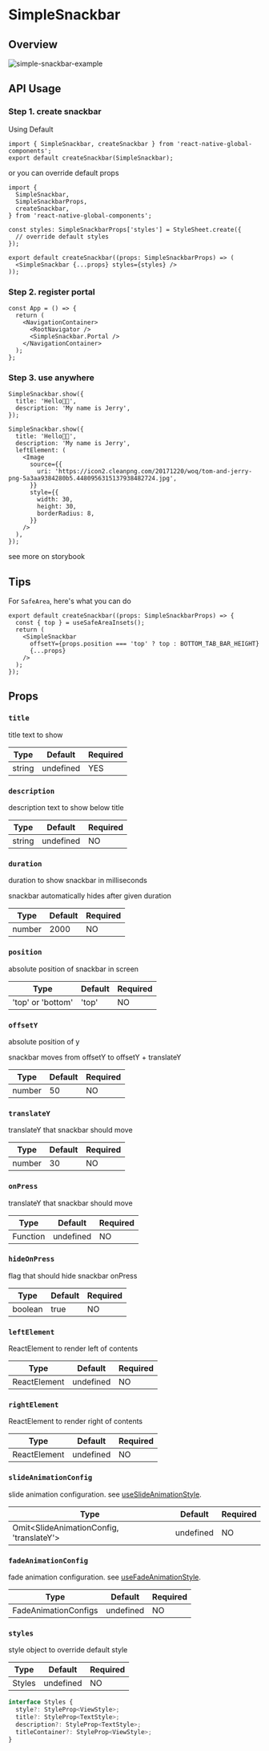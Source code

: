 
# SimpleSnackbar

## Overview

<div className="sample-gif">
  <img src={image} className="sample-gif-img" alt="simple-snackbar-example" />
</div>

## API Usage

### Step 1. create snackbar

Using Default

```tsx title="SimpleSnackbar.tsx"
import { SimpleSnackbar, createSnackbar } from 'react-native-global-components';
export default createSnackbar(SimpleSnackbar);
```

or you can override default props

```tsx title="SimpleSnackbar.tsx"
import {
  SimpleSnackbar,
  SimpleSnackbarProps,
  createSnackbar,
} from 'react-native-global-components';

const styles: SimpleSnackbarProps['styles'] = StyleSheet.create({
  // override default styles
});

export default createSnackbar((props: SimpleSnackbarProps) => (
  <SimpleSnackbar {...props} styles={styles} />
));
```

### Step 2. register portal

```tsx title="App.tsx"
const App = () => {
  return (
    <NavigationContainer>
      <RootNavigator />
      <SimpleSnackbar.Portal />
    </NavigationContainer>
  );
};
```

### Step 3. use anywhere

```tsx
SimpleSnackbar.show({
  title: 'Hello👋🏻',
  description: 'My name is Jerry',
});
```

```tsx
SimpleSnackbar.show({
  title: 'Hello👋🏻',
  description: 'My name is Jerry',
  leftElement: (
    <Image
      source={{
        uri: 'https://icon2.cleanpng.com/20171220/woq/tom-and-jerry-png-5a3aa9384280b5.4480956315137938482724.jpg',
      }}
      style={{
        width: 30,
        height: 30,
        borderRadius: 8,
      }}
    />
  ),
});
```

see more on storybook

## Tips

For `SafeArea`, here's what you can do

```tsx title="SimpleSnackbar.tsx"
export default createSnackbar((props: SimpleSnackbarProps) => {
  const { top } = useSafeAreaInsets();
  return (
    <SimpleSnackbar
      offsetY={props.position === 'top' ? top : BOTTOM_TAB_BAR_HEIGHT}
      {...props}
    />
  );
});
```

## Props

### `title`

title text to show

| Type   | Default   | Required |
| ------ | --------- | -------- |
| string | undefined | YES      |

### `description`

description text to show below title

| Type   | Default   | Required |
| ------ | --------- | -------- |
| string | undefined | NO       |

### `duration`

duration to show snackbar in milliseconds

snackbar automatically hides after given duration

| Type   | Default | Required |
| ------ | ------- | -------- |
| number | 2000    | NO       |

### `position`

absolute position of snackbar in screen

| Type              | Default | Required |
| ----------------- | ------- | -------- |
| 'top' or 'bottom' | 'top'   | NO       |

### `offsetY`

absolute position of y

snackbar moves from offsetY to offsetY + translateY

| Type   | Default | Required |
| ------ | ------- | -------- |
| number | 50      | NO       |

### `translateY`

translateY that snackbar should move

| Type   | Default | Required |
| ------ | ------- | -------- |
| number | 30      | NO       |

### `onPress`

translateY that snackbar should move

| Type     | Default   | Required |
| -------- | --------- | -------- |
| Function | undefined | NO       |

### `hideOnPress`

flag that should hide snackbar onPress

| Type    | Default | Required |
| ------- | ------- | -------- |
| boolean | true    | NO       |

### `leftElement`

ReactElement to render left of contents

| Type         | Default   | Required |
| ------------ | --------- | -------- |
| ReactElement | undefined | NO       |

### `rightElement`

ReactElement to render right of contents

| Type         | Default   | Required |
| ------------ | --------- | -------- |
| ReactElement | undefined | NO       |

### `slideAnimationConfig`

slide animation configuration. see [useSlideAnimationStyle](/docs/hooks/useSlideAnimationStyle).

| Type                                     | Default   | Required |
| ---------------------------------------- | --------- | -------- |
| Omit<SlideAnimationConfig, 'translateY'> | undefined | NO       |

### `fadeAnimationConfig`

fade animation configuration. see [useFadeAnimationStyle](/docs/hooks/useFadeAnimationStyle).

| Type                 | Default   | Required |
| -------------------- | --------- | -------- |
| FadeAnimationConfigs | undefined | NO       |

### `styles`

style object to override default style

| Type   | Default   | Required |
| ------ | --------- | -------- |
| Styles | undefined | NO       |

```ts
interface Styles {
  style?: StyleProp<ViewStyle>;
  title?: StyleProp<TextStyle>;
  description?: StyleProp<TextStyle>;
  titleContainer?: StyleProp<ViewStyle>;
}
```
